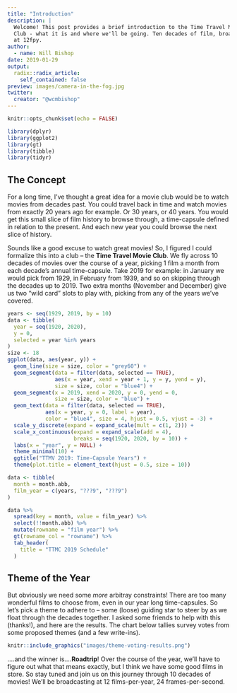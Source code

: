 ```yaml
---
title: "Introduction"
description: |
  Welcome! This post provides a brief introduction to the Time Travel Movie 
  Club - what it is and where we'll be going. Ten decades of film, broadcast 
  at 12fpy.
author:
  - name: Will Bishop
date: 2019-01-29
output:
  radix::radix_article:
    self_contained: false
preview: images/camera-in-the-fog.jpg
twitter:
  creator: "@wcmbishop"
---
```


```r
knitr::opts_chunk$set(echo = FALSE)

library(dplyr)
library(ggplot2)
library(gt)
library(tibble)
library(tidyr)
```

## The Concept

For a long time, I've thought a great idea for a movie club would be to watch movies from decades past. You could travel back in time and watch movies from exactly 20 years ago for example. Or 30 years, or 40 years. You would get this small slice of film history to browse through, a time-capsule defined in relation to the present. And each new year you could browse the next slice of history.

Sounds like a good excuse to watch great movies! So, I figured I could formalize this into a club -- the **Time Travel Movie Club**. We fly across 10 decades of movies over the course of a year, picking 1 film a month from each decade's annual time-capsule. Take 2019 for example: in January we would pick from 1929, in February from 1939, and so on skipping through the decades up to 2019. Two extra months (November and December) give us two "wild card" slots to play with, picking from any of the years we've covered.

```r
years <- seq(1929, 2019, by = 10)
data <- tibble(
  year = seq(1920, 2020),
  y = 0,
  selected = year %in% years
)
size <- 18
ggplot(data, aes(year, y)) +
  geom_line(size = size, color = "grey60") +
  geom_segment(data = filter(data, selected == TRUE),
               aes(x = year, xend = year + 1, y = y, yend = y),
               size = size, color = "blue4") +
  geom_segment(x = 2019, xend = 2020, y = 0, yend = 0, 
               size = size, color = "blue") +
  geom_text(data = filter(data, selected == TRUE),
            aes(x = year, y = 0, label = year), 
            color = "blue4", size = 4, hjust = 0.5, vjust = -3) +
  scale_y_discrete(expand = expand_scale(mult = c(1, 2))) +
  scale_x_continuous(expand = expand_scale(add = 4),
                     breaks = seq(1920, 2020, by = 10)) +
  labs(x = "year", y = NULL) +
  theme_minimal(10) +
  ggtitle("TTMV 2019: Time-Capsule Years") +
  theme(plot.title = element_text(hjust = 0.5, size = 10))
```

```r
data <- tibble(
  month = month.abb,
  film_year = c(years, "???9", "???9")
)

data %>% 
  spread(key = month, value = film_year) %>% 
  select(!!month.abb) %>% 
  mutate(rowname = "film year") %>% 
  gt(rowname_col = "rowname") %>%
  tab_header(
    title = "TTMC 2019 Schedule"
  )
```


## Theme of the Year

But obviously we need some *more* arbitray constraints! There are too many wonderful films to choose from, even in our year long time-capsules. So let's pick a theme to adhere to -- some (loose) guiding star to steer by as we float through the decades together. I asked some friends to help with this (thanks!), and here are the results. The chart below tallies survey votes from some proposed themes (and a few write-ins). 

```r
knitr::include_graphics("images/theme-voting-results.png")
```

....and the winner is....**Roadtrip**! Over the course of the year, we'll have to figure out what that means exactly, but I think we have some good films in store. So stay tuned and join us on this journey through 10 decades of movies! We'll be broadcasting at 12 films-per-year, 24 frames-per-second.

